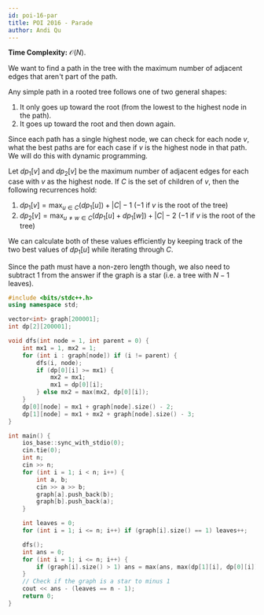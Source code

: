 ```yaml
---
id: poi-16-par
title: POI 2016 - Parade
author: Andi Qu
---
```


**Time Complexity:** $\mathcal O(N)$.

We want to find a path in the tree with the maximum number of adjacent edges that aren't part of the path.

Any simple path in a rooted tree follows one of two general shapes:
1. It only goes up toward the root (from the lowest to the highest node in the path).
2. It goes up toward the root and then down again.

Since each path has a single highest node, we can check for each node $v$, what the best paths are for each case if $v$ is the highest node in that path. We will do this with dynamic programming.

Let $dp_1[v]$ and $dp_2[v]$ be the maximum number of adjacent edges for each case with $v$ as the highest node. If $C$ is the set of children of $v$, then the following recurrences hold:
1. $dp_1[v] = \max_{u \in C}(dp_1[u]) + |C| - 1$ ($-1$ if $v$ is the root of the tree)
2. $dp_2[v] = \max_{u \neq w \in C}(dp_1[u] + dp_1[w]) + |C| - 2$ ($-1$ if $v$ is the root of the tree)

We can calculate both of these values efficiently by keeping track of the two best values of $dp_1[u]$ while iterating through $C$.

Since the path must have a non-zero length though, we also need to subtract 1 from the answer if the graph is a star (i.e. a tree with $N - 1$ leaves).

```cpp
#include <bits/stdc++.h>
using namespace std;

vector<int> graph[200001];
int dp[2][200001];

void dfs(int node = 1, int parent = 0) {
    int mx1 = 1, mx2 = 1;
    for (int i : graph[node]) if (i != parent) {
        dfs(i, node);
        if (dp[0][i] >= mx1) {
            mx2 = mx1;
            mx1 = dp[0][i];
        } else mx2 = max(mx2, dp[0][i]);
    }
    dp[0][node] = mx1 + graph[node].size() - 2;
    dp[1][node] = mx1 + mx2 + graph[node].size() - 3;
}

int main() {
    ios_base::sync_with_stdio(0);
    cin.tie(0);
    int n;
    cin >> n;
    for (int i = 1; i < n; i++) {
        int a, b;
        cin >> a >> b;
        graph[a].push_back(b);
        graph[b].push_back(a);
    }

    int leaves = 0;
    for (int i = 1; i <= n; i++) if (graph[i].size() == 1) leaves++;

    dfs();
    int ans = 0;
    for (int i = 1; i <= n; i++) {
        if (graph[i].size() > 1) ans = max(ans, max(dp[1][i], dp[0][i]) + 1);
    }
    // Check if the graph is a star to minus 1
    cout << ans - (leaves == n - 1);
    return 0;
}
```